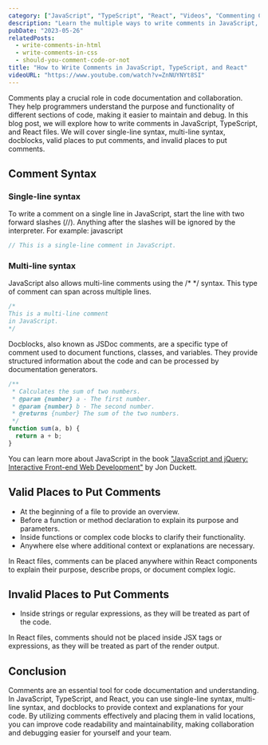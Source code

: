 ```yaml
---
category: ["JavaScript", "TypeScript", "React", "Videos", "Commenting Code"]
description: "Learn the multiple ways to write comments in JavaScript, TypeScript, and React."
pubDate: "2023-05-26"
relatedPosts:
  - write-comments-in-html
  - write-comments-in-css
  - should-you-comment-code-or-not
title: "How to Write Comments in JavaScript, TypeScript, and React"
videoURL: "https://www.youtube.com/watch?v=ZnNUYNYt8SI"
---
```


Comments play a crucial role in code documentation and collaboration. They help programmers understand the purpose and functionality of different sections of code, making it easier to maintain and debug. In this blog post, we will explore how to write comments in JavaScript, TypeScript, and React files. We will cover single-line syntax, multi-line syntax, docblocks, valid places to put comments, and invalid places to put comments.

## Comment Syntax

### Single-line syntax

To write a comment on a single line in JavaScript, start the line with two forward slashes (//). Anything after the slashes will be ignored by the interpreter. For example:
javascript

```js
// This is a single-line comment in JavaScript.
```

### Multi-line syntax

JavaScript also allows multi-line comments using the /* */ syntax. This type of comment can span across multiple lines.

```js
/*
This is a multi-line comment
in JavaScript.
*/
```

Docblocks, also known as JSDoc comments, are a specific type of comment used to document functions, classes, and variables. They provide structured information about the code and can be processed by documentation generators.

```js
/**
 * Calculates the sum of two numbers.
 * @param {number} a - The first number.
 * @param {number} b - The second number.
 * @returns {number} The sum of the two numbers.
 */
function sum(a, b) {
  return a + b;
}
```

You can learn more about JavaScript in the book ["JavaScript and jQuery: Interactive Front-end Web Development"](https://amzn.to/3old6NB) by Jon Duckett.

## Valid Places to Put Comments

- At the beginning of a file to provide an overview.
- Before a function or method declaration to explain its purpose and parameters.
- Inside functions or complex code blocks to clarify their functionality.
- Anywhere else where additional context or explanations are necessary.

In React files, comments can be placed anywhere within React components to explain their purpose, describe props, or document complex logic.

## Invalid Places to Put Comments

- Inside strings or regular expressions, as they will be treated as part of the code.

In React files, comments should not be placed inside JSX tags or expressions, as they will be treated as part of the render output.

## Conclusion

Comments are an essential tool for code documentation and understanding. In JavaScript, TypeScript, and React, you can use single-line syntax, multi-line syntax, and docblocks to provide context and explanations for your code. By utilizing comments effectively and placing them in valid locations, you can improve code readability and maintainability, making collaboration and debugging easier for yourself and your team.
